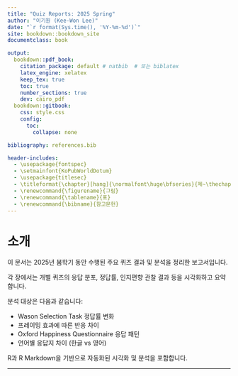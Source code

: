 ```yaml
---
title: "Quiz Reports: 2025 Spring"
author: "이기원 (Kee-Won Lee)"
date: "`r format(Sys.time(), '%Y-%m-%d')`"
site: bookdown::bookdown_site
documentclass: book

output:
  bookdown::pdf_book:
    citation_package: default # natbib  # 또는 biblatex
    latex_engine: xelatex
    keep_tex: true
    toc: true
    number_sections: true
    dev: cairo_pdf
  bookdown::gitbook:
    css: style.css
    config:
      toc:
        collapse: none

bibliography: references.bib

header-includes:
  - \usepackage{fontspec}
  - \setmainfont{KoPubWorldDotum}
  - \usepackage{titlesec}
  - \titleformat{\chapter}[hang]{\normalfont\huge\bfseries}{제~\thechapter~장}{1em}{}
  - \renewcommand{\figurename}{그림}
  - \renewcommand{\tablename}{표}
  - \renewcommand{\bibname}{참고문헌}
---
```



# 소개

이 문서는 2025년 봄학기 동안 수행된 주요 퀴즈 결과 및 분석을 정리한 보고서입니다.

각 장에서는 개별 퀴즈의 응답 분포, 정답률, 인지편향 관찰 결과 등을 시각화하고 요약합니다.

분석 대상은 다음과 같습니다:

- Wason Selection Task 정답률 변화
- 프레이밍 효과에 따른 반응 차이
- Oxford Happiness Questionnaire 응답 패턴
- 언어별 응답지 차이 (한글 vs 영어)

R과 R Markdown을 기반으로 자동화된 시각화 및 분석을 포함합니다.

---



